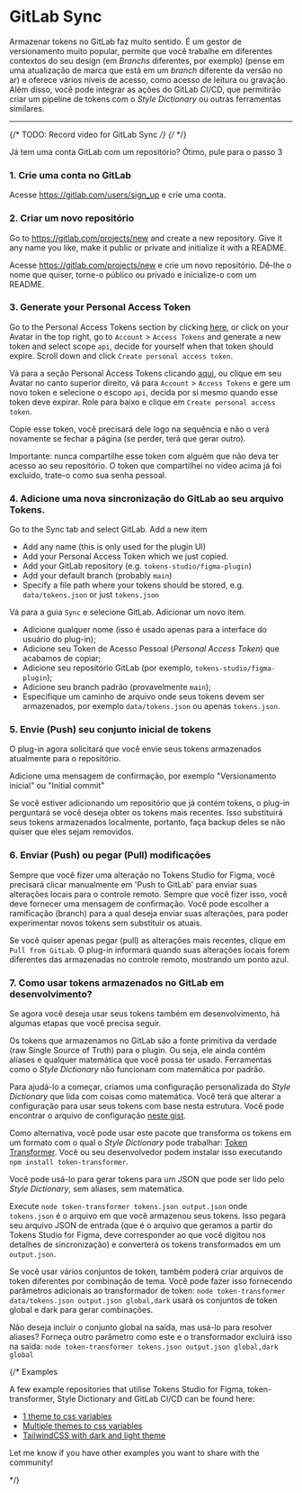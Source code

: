 # GitLab Sync

Armazenar tokens no GitLab faz muito sentido. É um gestor de versionamento muito popular, permite que você trabalhe em diferentes contextos do seu design (em *Branchs* diferentes, por exemplo) (pense em uma atualização de marca que está em um *branch* diferente da versão no ar) e oferece vários níveis de acesso, como acesso de leitura ou gravação. Além disso, você pode integrar as ações do GitLab CI/CD, que permitirão criar um pipeline de tokens com o *Style Dictionary* ou outras ferramentas similares.

---


{/* TODO: Record video for GitLab Sync */}
{/* <ReactPlayer
  muted
  width="100%"
  height="auto"
  loop
  playing
  controls
  url="/github-sync.mp4"
/> */}


<Callout emoji="💡">
  Já tem uma conta GitLab com um repositório? Ótimo, pule para o passo 3
</Callout>

### 1. Crie uma conta no GitLab

Acesse https://gitlab.com/users/sign_up e crie uma conta.

### 2. Criar um novo repositório

Go to https://gitlab.com/projects/new and create a new repository. Give it any name you like, make it public or private and initialize it with a README.

Acesse https://gitlab.com/projects/new e crie um novo repositório. Dê-lhe o nome que quiser, torne-o público ou privado e inicialize-o com um README.

### 3. Generate your Personal Access Token

Go to the Personal Access Tokens section by clicking [here](https://gitlab.com/-/profile/personal_access_tokens), or click on your Avatar in the top right, go to `Account` > `Access Tokens` and generate a new token and select scope `api`, decide for yourself when that token should expire. Scroll down and click `Create personal access token`.

Vá para a seção Personal Access Tokens clicando [aqui](https://gitlab.com/-/profile/personal_access_tokens), ou clique em seu Avatar no canto superior direito, vá para `Account` > `Access Tokens` e gere um novo token e selecione o escopo `api`, decida por si mesmo quando esse token deve expirar. Role para baixo e clique em `Create personal access token`.

Copie esse token, você precisará dele logo na sequência e não o verá novamente se fechar a página (se perder, terá que gerar outro).

Importante: nunca compartilhe esse token com alguém que não deva ter acesso ao seu repositório. O token que compartilhei no vídeo acima já foi excluído, trate-o como sua senha pessoal.

### 4. Adicione uma nova sincronização do GitLab ao seu arquivo Tokens.

Go to the Sync tab and select GitLab. Add a new item

- Add any name (this is only used for the plugin UI)
- Add your Personal Access Token which we just copied.
- Add your GitLab repository (e.g. `tokens-studio/figma-plugin`)
- Add your default branch (probably `main`)
- Specify a file path where your tokens should be stored, e.g. `data/tokens.json` or just `tokens.json`

Vá para a guia `Sync` e selecione GitLab. Adicionar um novo item.

- Adicione qualquer nome (isso é usado apenas para a interface do usuário do plug-in);
- Adicione seu Token de Acesso Pessoal (*Personal Access Token*) que acabamos de copiar;
- Adicione seu repositório GitLab (por exemplo, `tokens-studio/figma-plugin`);
- Adicione seu branch padrão (provavelmente `main`);
- Especifique um caminho de arquivo onde seus tokens devem ser armazenados, por exemplo `data/tokens.json` ou apenas `tokens.json`.

### 5. Envie (Push) seu conjunto inicial de tokens

O plug-in agora solicitará que você envie seus tokens armazenados atualmente para o repositório.

Adicione uma mensagem de confirmação, por exemplo "Versionamento inicial" ou "Initial commit"

Se você estiver adicionando um repositório que já contém tokens, o plug-in perguntará se você deseja obter os tokens mais recentes. Isso substituirá seus tokens armazenados localmente, portanto, faça backup deles se não quiser que eles sejam removidos.

### 6. Enviar (Push) ou pegar (Pull) modificações

Sempre que você fizer uma alteração no Tokens Studio for Figma, você precisará clicar manualmente em 'Push to GitLab' para enviar suas alterações locais para o controle remoto. Sempre que você fizer isso, você deve fornecer uma mensagem de confirmação. Você pode escolher a ramificação (branch) para a qual deseja enviar suas alterações, para poder experimentar novos tokens sem substituir os atuais.

Se você quiser apenas pegar (pull) as alterações mais recentes, clique em `Pull from GitLab`. O plug-in informará quando suas alterações locais forem diferentes das armazenadas no controle remoto, mostrando um ponto azul.

### 7. Como usar tokens armazenados no GitLab em desenvolvimento?

Se agora você deseja usar seus tokens também em desenvolvimento, há algumas etapas que você precisa seguir.

Os tokens que armazenamos no GitLab são a fonte primitiva da verdade (raw Single Source of Truth) para o plugin. Ou seja, ele ainda contém aliases e qualquer matemática que você possa ter usado. Ferramentas como o *Style Dictionary* não funcionam com matemática por padrão.

Para ajudá-lo a começar, criamos uma configuração personalizada do *Style Dictionary* que lida com coisas como matemática. Você terá que alterar a configuração para usar seus tokens com base nesta estrutura. Você pode encontrar o arquivo de configuração [neste gist](https://gist.github.com/six7/9cbce8bcbb16b308c5c87f3729392d21).

Como alternativa, você pode usar este pacote que transforma os tokens em um formato com o qual o *Style Dictionary* pode trabalhar: [Token Transformer](https://www.npmjs.com/package/token-transformer). Você ou seu desenvolvedor podem instalar isso executando `npm install token-transformer`.

Você pode usá-lo para gerar tokens para um JSON que pode ser lido pelo *Style Dictionary*, sem aliases, sem matemática.

Execute `node token-transformer tokens.json output.json` onde `tokens.json` é o arquivo em que você armazenou seus tokens. Isso pegará seu arquivo JSON de entrada (que é o arquivo que geramos a partir do Tokens Studio for Figma, deve corresponder ao que você digitou nos detalhes de sincronização) e converterá os tokens transformados em um `output.json`.

Se você usar vários conjuntos de token, também poderá criar arquivos de token diferentes por combinação de tema. Você pode fazer isso fornecendo parâmetros adicionais ao transformador de token: `node token-transformer data/tokens.json output.json global,dark` usará os conjuntos de token global e dark para gerar combinações.

Não deseja incluir o conjunto global na saída, mas usá-lo para resolver aliases? Forneça outro parâmetro como este e o transformador excluirá isso na saída: `node token-transformer tokens.json output.json global,dark global`

{/* 
<Callout emoji="💡">
  Examples

A few example repositories that utilise Tokens Studio for Figma, token-transformer, Style Dictionary and GitLab CI/CD can be found here:

- [1 theme to css variables](https://github.com/tokens-studio/figma-plugin-example)
- [Multiple themes to css variables](https://github.com/tokens-studio/figma-plugin-example-multi)
- [TailwindCSS with dark and light theme](https://github.com/tokens-studio/figma-plugin-example-tailwindcss)

Let me know if you have other examples you want to share with the community!

</Callout>
*/}